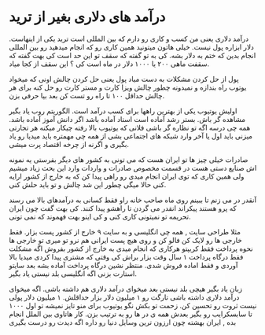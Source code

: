 # درآمد های دلاری بغیر از ترید

درآمد دلاری یعنی من کسب و کاری رو دارم که بین المللی است ترید یکی از اینهاست. دلار ابزاره پول نیست. خیلی هاتون میتونید همین کاری رو که انجام میدهید رو بین المللی انجام بدین که ختم به دلار بشه. کی به تو گفته که سقف تو این حد است کی بهت گفته که سقفت ماهی ۲۰۰ یا ۱۰۰۰ دلار در ماه است کی ؟ این سقف از کجا میاد.

پول از حل کردن مشکلات به دست میاد پول یعنی حل کردن چالش اونی که میخواد یوتوب راه بندازه و نمیدونه چطور چالش ویزا کارت و مستر کارت رو حل کنه برای هر چالش حداقل ۱۰۰ تا راه رو تست کن بعد بیا حرفی بزن. 

اولیش یوتیوب یکی از بهترین راهها برای کسب درآمد است. الگوریتم روب یاد بگیر مشاهده گر باش. بستر رشد آماده است استاد آماده باشد اگر دانش آموز آماده باشد. همه چی درسه اگه تو نظاره گر باشی فلانی که یوتیوب بالا رفته چیکار میکنه هر تجارتی میزنی باید اول یا آخر وارد شبکه های اجتماعی بشی از همه چی مهمتره باید میدیا رو یاد بگیری و اگرنه از چرخه اقتصاد پرت میشی.

صادرات خیلی چیز ها تو ایران هست که می تونی به کشور های دیگر بفرستی یه نمونه اش صنایع دستی هست در قسمت مخصوص صادرات و واردات وارد این بحث زیاد میشیم ولی همین کاری که توی ایران انجام میدی رو راهی پیدا کن که به خارج از کشور ارایه کنی حالا میگی چطور این شد چالش و تو باید حلش کنی.


آنقدر در می زنم تا ببینم روی ماه صاحب خانه راو فقط کسانی به درآمدهای بالا می رسند که پرو هستند پیکراند انقدر می گردن تا راهشو پیدا کنند.
کی بهت گفت چون ایران تحریمه تو نمیتونی کاری کنی و کی اینو بهت فهموند که نمی تونی.

مثلا طراحی سایت , همه چی انگلیسی و به سایت ۹ خارج از کشور پست بزار. فقط خارجی ها رو لایک کن فالو کن و روی هیچ پست ایرانی هم نرو تو میری تو خارجی ها نحوه پرداخت فقط کریپتو هرکاری که انجام میدی به خارج از کشور بفروش اگه مشکلت فقط درگاه پرداخت ۱ سال وقت بزار براش کی وقتی که مشتری پیدا کردی میدیا بالا آوردی و فقط اماده فروش شدی. منتظر نشین درگاه پرداخت آماده بشه بعد سایتو استارت بزنی اگه انگلیسی بلد نیستی یاد بگیر.


زبان یاد بگیر هیچی بلد نیستی بعد میخوای درآمد دلاری هم داشته باشی. اگه میخوای درآمد دلاری داشته باشی تارگت رو ۱ میلیون دلار بزار حداقلش. ۱ میلیون دلار پولی نیست ثروت رو تحسین کن. زحمت تو بکش نگو یوتیوب برای منو تایز نمیشه تو اول ۱۰۰۰ تا سابسکرایب رو بگیر بعدش همه ی در ها رو به ترتیب بزن.
کار هاتاوی بین الملل انجام بده , ایران بهشته چون ارزون ترین وسایل دنیا رو داره اگه دیدت رو درست بگیری

